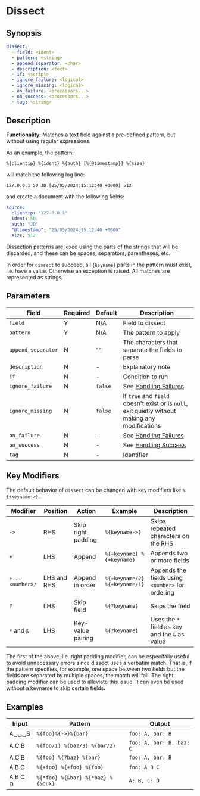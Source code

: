 # Dissect

## Synopsis

```yaml {2,3}
dissect:
  - field: <ident>
  - pattern: <string>
  - append_separator: <char>
  - description: <text>
  - if: <script>
  - ignore_failure: <logical>
  - ignore_missing: <logical>
  - on_failure: <processors...>
  - on_success: <processors...>
  - tag: <string>
```

## Description

**Functionality**: Matches a text field against a pre-defined pattern, but without using regular expressions.

As an example, the pattern:

```cli
%{clientip} %{ident} %{auth} [%{@timestamp}] %{size}
```

will match the following log line:

```cli
127.0.0.1 50 JD [25/05/2024:15:12:40 +0000] 512
```

and create a document with the following fields:

```yaml
source:
  clientip: "127.0.0.1"
  ident: 50
  auth: "JD"
  "@timestamp": "25/05/2024:15:12:40 +0000"
  size: 512
```

Dissection patterns are lexed using the parts of the strings that will be discarded, and these can be spaces, separators, parentheses, etc.

In order for `dissect` to succeed, all {`keyname`} parts in the pattern must exist, i.e. have a value. Otherwise an exception is raised. All matches are represented as strings.

## Parameters

|Field|Required|Default|Description|
|---|---|---|---|
|`field`|Y|N/A|Field to dissect|
|`pattern`|Y|N/A|The pattern to apply|
|`append_separator`|N|`""`|The characters that separate the fields to parse|
|`description`|N|-|Explanatory note|
|`if`|N|-|Condition to run|
|`ignore_failure`|N|`false`|See [Handling Failures](../handling-failures.mdx)|
|`ignore_missing`|N|`false`|If `true` and `field` doesn't exist or is `null`, exit quietly without making any modifications|
|`on_failure`|N|-|See [Handling Failures](../handling-failures.mdx)|
|`on_success`|N|-|See [Handling Success](../handling-success.mdx)|
|`tag`|N|-|Identifier|

## Key Modifiers

The default behavior of `dissect` can be changed with key modifiers like `%{+keyname->}`.

|Modifier|Position|Action|Example|Description|
|---|---|---|---|---|
|`->`|RHS|Skip right padding|`%{keyname->}`|Skips repeated characters on the RHS|
|`+`|LHS|Append|`%{+keyname} %{+keyname}`|Appends two or more fields|
|`+...<number>/`|LHS and RHS|Append in order|`%{+keyname/2} %{+keyname/1}`|Appends the fields using `<number>` for ordering|
|`?`|LHS|Skip field|`%{?keyname}`|Skips the field|
|`*` and `&`|LHS|Key-value pairing|`%{?keyname}`|Uses the `*` field as key and the `&` as value|

The first of the above, i.e. right padding modifier, can be especifally useful to avoid unnecessary errors since dissect uses a verbatim match. That is, if the pattern specifies, for example, one space between two fields but the fields are separated by multiple spaces, the match will fail. The right padding modifier can be used to alleviate this issue. It can even be used without a keyname to skip certain fields.

## Examples

|Input|Pattern|Output|
|---|---|---|
|A&blank;&blank;&blank;B|`%{foo}%{->}%{bar}`|`foo: A, bar: B`|
|A C B|`%{foo/1} %{baz/3} %{bar/2}`|`foo: A, bar: B, baz: C`|
|A C B|`%{foo} %{?baz} %{bar}`|`foo: A, bar: B`|
|A B C|`%{+foo} %{+foo} %{foo}`|`foo: A B C`|
|A B C D|`%{*foo} %{&bar} %{*baz} %{&qux}`|`A: B, C: D`|
